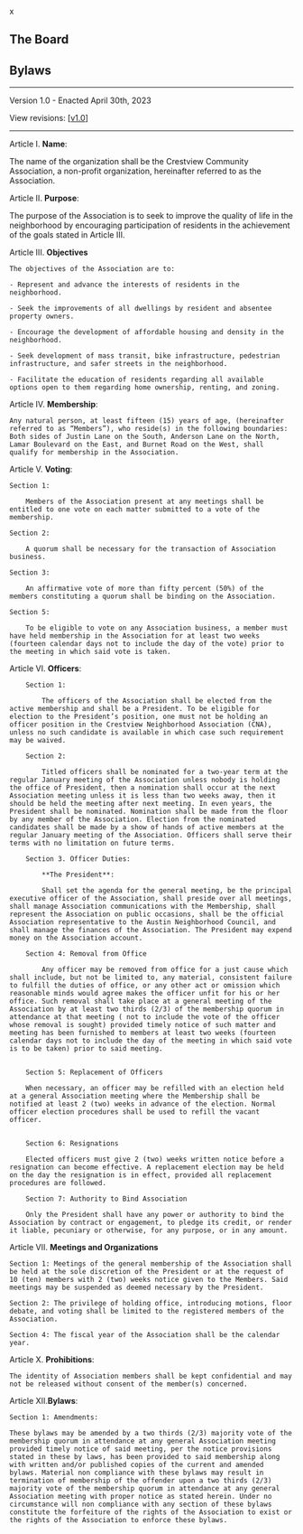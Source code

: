 x

## The Board

<BoardMember img="/reese.png" name="Reese Armstrong" title="President" email="reese@crestview.community" term="2023-2025"/>

## Bylaws

---

Version 1.0 - Enacted April 30th, 2023

View revisions: \[[v1.0](/bylaws-board)\]

---

Article I. **Name**:

The name of the organization shall be the Crestview Community Association, a non-profit organization, hereinafter referred to as the Association.

Article II.  **Purpose**:

The purpose of the Association is to seek to improve the quality of life in the neighborhood by encouraging participation of residents in the achievement of the goals stated in Article III.

Article III. **Objectives** 

    The objectives of the Association are to:

    - Represent and advance the interests of residents in the neighborhood.

    - Seek the improvements of all dwellings by resident and absentee property owners.

    - Encourage the development of affordable housing and density in the neighborhood.

    - Seek development of mass transit, bike infrastructure, pedestrian infrastructure, and safer streets in the neighborhood.

    - Facilitate the education of residents regarding all available options open to them regarding home ownership, renting, and zoning.

Article IV. **Membership**: 

    Any natural person, at least fifteen (15) years of age, (hereinafter referred to as “Members”), who reside(s) in the following boundaries: Both sides of Justin Lane on the South, Anderson Lane on the North, Lamar Boulevard on the East, and Burnet Road on the West, shall qualify for membership in the Association.

Article V. **Voting**:

    Section 1: 

        Members of the Association present at any meetings shall be entitled to one vote on each matter submitted to a vote of the membership.

    Section 2: 

        A quorum shall be necessary for the transaction of Association business.

    Section 3: 

        An affirmative vote of more than fifty percent (50%) of the members constituting a quorum shall be binding on the Association.

    Section 5: 

        To be eligible to vote on any Association business, a member must have held membership in the Association for at least two weeks (fourteen calendar days not to include the day of the vote) prior to the meeting in which said vote is taken.

Article VI. **Officers**:

        Section 1: 
        
            The officers of the Association shall be elected from the active membership and shall be a President. To be eligible for election to the President’s position, one must not be holding an officer position in the Crestview Neighborhood Association (CNA), unless no such candidate is available in which case such requirement may be waived.

        Section 2: 
        
            Titled officers shall be nominated for a two-year term at the regular January meeting of the Association unless nobody is holding the office of President, then a nomination shall occur at the next Association meeting unless it is less than two weeks away, then it should be held the meeting after next meeting. In even years, the President shall be nominated. Nomination shall be made from the floor by any member of the Association. Election from the nominated candidates shall be made by a show of hands of active members at the regular January meeting of the Association. Officers shall serve their terms with no limitation on future terms.

        Section 3. Officer Duties:

            **The President**:

            Shall set the agenda for the general meeting, be the principal executive officer of the Association, shall preside over all meetings, shall manage Association communications with the Membership, shall represent the Association on public occasions, shall be the official Association representative to the Austin Neighborhood Council, and shall manage the finances of the Association. The President may expend money on the Association account.

        Section 4: Removal from Office

            Any officer may be removed from office for a just cause which shall include, but not be limited to, any material, consistent failure to fulfill the duties of office, or any other act or omission which reasonable minds would agree makes the officer unfit for his or her office. Such removal shall take place at a general meeting of the Association by at least two thirds (2/3) of the membership quorum in attendance at that meeting ( not to include the vote of the officer whose removal is sought) provided timely notice of such matter and meeting has been furnished to members at least two weeks (fourteen calendar days not to include the day of the meeting in which said vote is to be taken) prior to said meeting.


        Section 5: Replacement of Officers

        When necessary, an officer may be refilled with an election held at a general Association meeting where the Membership shall be notified at least 2 (two) weeks in advance of the election. Normal officer election procedures shall be used to refill the vacant officer.


        Section 6: Resignations

        Elected officers must give 2 (two) weeks written notice before a resignation can become effective. A replacement election may be held on the day the resignation is in effect, provided all replacement procedures are followed.

        Section 7: Authority to Bind Association

        Only the President shall have any power or authority to bind the Association by contract or engagement, to pledge its credit, or render it liable, pecuniary or otherwise, for any purpose, or in any amount.

Article VII. **Meetings and Organizations**

    Section 1: Meetings of the general membership of the Association shall be held at the sole discretion of the President or at the request of 10 (ten) members with 2 (two) weeks notice given to the Members. Said meetings may be suspended as deemed necessary by the President.

    Section 2: The privilege of holding office, introducing motions, floor debate, and voting shall be limited to the registered members of the Association.

    Section 4: The fiscal year of the Association shall be the calendar year.

Article X. **Prohibitions**:

    The identity of Association members shall be kept confidential and may not be released without consent of the member(s) concerned.

Article XII.**Bylaws**:

    Section 1: Amendments:

    These bylaws may be amended by a two thirds (2/3) majority vote of the membership quorum in attendance at any general Association meeting provided timely notice of said meeting, per the notice provisions stated in these by laws, has been provided to said membership along with written and/or published copies of the current and amended bylaws. Material non compliance with these bylaws may result in termination of membership of the offender upon a two thirds (2/3) majority vote of the membership quorum in attendance at any general Association meeting with proper notice as stated herein. Under no circumstance will non compliance with any section of these bylaws constitute the forfeiture of the rights of the Association to exist or the rights of the Association to enforce these bylaws.